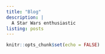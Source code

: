 ```yaml
---
title: "Blog"
description: |
  A Star Wars enthusiastic
listing: posts
---
```


```r
knitr::opts_chunk$set(echo = FALSE)
```
